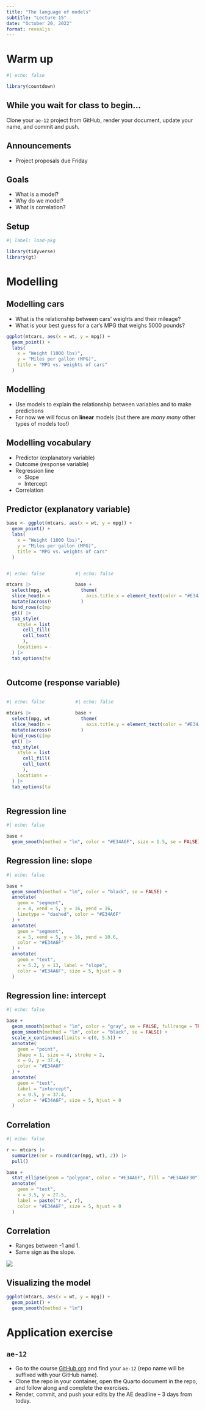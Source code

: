 ```yaml
---
title: "The language of models"
subtitle: "Lecture 15"
date: "October 20, 2022"
format: revealjs
---
```


# Warm up

```r
#| echo: false

library(countdown)
```

## While you wait for class to begin...

Clone your `ae-12` project from GitHub, render your document, update your name, and commit and push.

## Announcements

-   Project proposals due Friday

## Goals

-   What is a model?
-   Why do we model?
-   What is correlation?

## Setup

```r
#| label: load-pkg

library(tidyverse)
library(gt)
```

# Modelling

## Modelling cars

::: question
-   What is the relationship between cars' weights and their mileage?
-   What is your best guess for a car's MPG that weighs 5000 pounds?
:::

```r
ggplot(mtcars, aes(x = wt, y = mpg)) +
  geom_point() +
  labs(
    x = "Weight (1000 lbs)",
    y = "Miles per gallon (MPG)",
    title = "MPG vs. weights of cars"
  )
```

## Modelling

-   Use models to explain the relationship between variables and to make predictions
-   For now we will focus on **linear** models (but there are *many* *many* other types of models too!)

## Modelling vocabulary

-   Predictor (explanatory variable)
-   Outcome (response variable)
-   Regression line
    -   Slope
    -   Intercept
-   Correlation

## Predictor (explanatory variable)

```r
base <- ggplot(mtcars, aes(x = wt, y = mpg)) +
  geom_point() +
  labs(
    x = "Weight (1000 lbs)",
    y = "Miles per gallon (MPG)",
    title = "MPG vs. weights of cars"
  )
```

::: columns
::: {.column width="25%"}
```r
#| echo: false

mtcars |>
  select(mpg, wt) |>
  slice_head(n = 6) |>
  mutate(across(where(is.numeric), as.character)) |>
  bind_rows(c(mpg = "...", wt = "...")) |>
  gt() |>
  tab_style(
    style = list(
      cell_fill(color = "#E34A6F"),
      cell_text(color = "white")
      ),
    locations = cells_body(columns = mpg)
  ) |>
  tab_options(table.font.size = px(8))
```
:::

::: {.column width="5%"}
:::

::: {.column width="70%"}
```r
#| echo: false

base +
  theme(
    axis.title.x = element_text(color = "#E34A6F", face = "bold", size = 16)
  )
```
:::
:::

## Outcome (response variable)

::: columns
::: {.column width="25%"}
```r
#| echo: false

mtcars |>
  select(mpg, wt) |>
  slice_head(n = 6) |>
  mutate(across(where(is.numeric), as.character)) |>
  bind_rows(c(mpg = "...", wt = "...")) |>
  gt() |>
  tab_style(
    style = list(
      cell_fill(color = "#E34A6F"),
      cell_text(color = "white")
      ),
    locations = cells_body(columns = wt)
  ) |>
  tab_options(table.font.size = px(8))
```
:::

::: {.column width="5%"}
:::

::: {.column width="70%"}
```r
#| echo: false

base +
  theme(
    axis.title.y = element_text(color = "#E34A6F", face = "bold", size = 16)
  )
```
:::
:::

## Regression line

```r
#| echo: false

base +
  geom_smooth(method = "lm", color = "#E34A6F", size = 1.5, se = FALSE)
```

## Regression line: slope

```r
#| echo: false

base +
  geom_smooth(method = "lm", color = "black", se = FALSE) +
  annotate(
    geom = "segment",
    x = 4, xend = 5, y = 16, yend = 16, 
    linetype = "dashed", color = "#E34A6F"
  ) +
  annotate(
    geom = "segment",
    x = 5, xend = 5, y = 16, yend = 10.6, 
    color = "#E34A6F"
  ) +
  annotate(
    geom = "text",
    x = 5.2, y = 13, label = "slope", 
    color = "#E34A6F", size = 5, hjust = 0
  )
```

## Regression line: intercept

```r
#| echo: false

base +
  geom_smooth(method = "lm", color = "gray", se = FALSE, fullrange = TRUE, linetype = "dashed") +
  geom_smooth(method = "lm", color = "black", se = FALSE) +
  scale_x_continuous(limits = c(0, 5.5)) +
  annotate(
    geom = "point",
    shape = 1, size = 4, stroke = 2,
    x = 0, y = 37.4, 
    color = "#E34A6F"
  ) +
  annotate(
    geom = "text",
    label = "intercept",
    x = 0.5, y = 37.4, 
    color = "#E34A6F", size = 5, hjust = 0
  )
```

## Correlation

```r
#| echo: false

r <- mtcars |>
  summarize(cor = round(cor(mpg, wt), 2)) |>
  pull()

base +
  stat_ellipse(geom = "polygon", color = "#E34A6F", fill = "#E34A6F30") +
  annotate(
    geom = "text",
    x = 3.5, y = 27.5, 
    label = paste("r =", r),
    color = "#E34A6F", size = 5, hjust = 0
  )
```

## Correlation

-   Ranges between -1 and 1.
-   Same sign as the slope.

![](images/15/corr-example.png){fig-align="center"}

## Visualizing the model

```r
ggplot(mtcars, aes(x = wt, y = mpg)) +
  geom_point() +
  geom_smooth(method = "lm")
```

# Application exercise

## `ae-12`

::: appex
::: nonincremental
-   Go to the course [GitHub org](https://github.com/sta199-f22-1) and find your `ae-12` (repo name will be suffixed with your GitHub name).
-   Clone the repo in your container, open the Quarto document in the repo, and follow along and complete the exercises.
-   Render, commit, and push your edits by the AE deadline -- 3 days from today.
:::
:::

